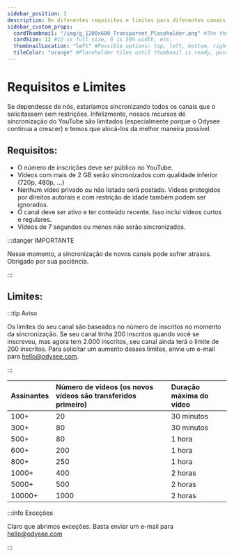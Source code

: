 ---
sidebar_position: 3
description: Os diferentes requisitos e limites para diferentes canais.
sidebar_custom_props:
  cardThumbnail: "/img/g_1200x600_Transparent_Placeholder.png" #The thumbnail on the category card.
  cardSize: 12 #12 is full size, 6 is 50% width, etc.
  thumbnailLocation: "left" #Possible options: top, left, bottom, right, none
  tileColor: "orange" #Placeholder tiles until thumbnail is ready, possible options: blue, cream, darkpurple, lightpurple, mauve, orange, pink, none
---

# Requisitos e Limites

Se dependesse de nós, estaríamos sincronizando todos os canais que o solicitassem sem restrições. Infelizmente, nossos recursos de sincronização do YouTube são limitados (especialmente porque o Odysee continua a crescer) e temos que alocá-los da melhor maneira possível.

## Requisitos:

- O número de inscrições deve ser público no YouTube.
- Vídeos com mais de 2 GB serão sincronizados com qualidade inferior (720p, 480p, ...)
- Nenhum vídeo privado ou não listado será postado. Vídeos protegidos por direitos autorais e com restrição de idade também podem ser ignorados.
- O canal deve ser ativo e ter conteúdo recente. Isso inclui vídeos curtos e regulares.
- Vídeos de 7 segundos ou menos não serão sincronizados.

:::danger IMPORTANTE

Nesse momento, a sincronização de novos canais pode sofrer atrasos. Obrigado por sua paciência.

:::

## Limites:

:::tip Aviso

Os limites do seu canal são baseados no número de inscritos no momento da sincronização. Se seu canal tinha 200 inscritos quando você se inscreveu, mas agora tem 2.000 inscritos, seu canal ainda terá o limite de 200 inscritos. Para solicitar um aumento desses limites, envie um e-mail para hello@odysee.com.

:::

|Assinantes| Número de vídeos (os novos vídeos são transferidos primeiro) | Duração máxima do vídeo |
|:-|:-|:-|
|100+|20|30 minutos|
|300+|80|30 minutos|
|500+|80|1 hora|
|600+|200|1 hora|
|800+|250|1 hora|
|1000+|400|2 horas|
|5000+|500|2 horas|
|10000+|1000|2 horas|

:::info Exceções

Claro que abrimos exceções. Basta enviar um e-mail para hello@odysee.com

:::